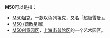 {{DisambigNav|M|50}}
'''M50'''可以是指：
*[[超級雪曼坦克|M50坦克]]，一款以色列坦克，又名「超級雪曼」。
*[[M50_(疏散星團)|M50 (疏散星團)]]
*[[M50创意园区|M50创意园区]]，[[上海市|上海市]][[普陀区_(上海市)|普陀区]]的一个艺术园区。

{{消歧義}}